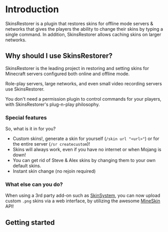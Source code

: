 # Introduction

SkinsRestorer is a plugin that restores skins for offline mode servers & networks that gives the players the ability to
change their skins by typing a single command. In addition, SkinsRestorer allows caching skins on larger networks.

## Why should I use SkinsRestorer?

SkinsRestorer is the leading project in restoring and setting skins for Minecraft servers configured both online and
offline mode.

Role-play servers, large networks, and even small video recording servers use SkinsRestorer.

You don't need a permission plugin to control commands for your players, with SkinsRestorer's plug-n-play philosophy.

### Special features

So, what is it in for you?

* Custom skins!, generate a skin for yourself (`/skin url "<url>"`) or for the entire server (`/sr createcustom`)!
* Skins will always work, even if you have no internet or when Mojang is down!
* You can get rid of Steve & Alex skins by changing them to your own default skins.
* Instant skin change (no rejoin required)

### What else can you do?

When using a 3rd party add-on such as [SkinSystem](https://github.com/SkinsRestorer/SkinSystem), you can now upload
custom `.png` skins via a web interface, by utilizing the awesome [MineSkin](https://mineskin.org) API!

## Getting started


<div className="mt-4">
    <Cards.Card arrow title="Install SkinsRestorer" href="/docs/installation">
    </Cards.Card>
</div>
